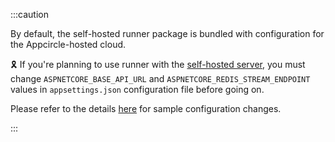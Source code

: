 :::caution

By default, the self-hosted runner package is bundled with configuration for the Appcircle-hosted cloud.

:reminder_ribbon: If you're planning to use runner with the [self-hosted server](/self-hosted-appcircle/install-server/docker), you must change `ASPNETCORE_BASE_API_URL` and `ASPNETCORE_REDIS_STREAM_ENDPOINT` values in `appsettings.json` configuration file before going on.

Please refer to the details [here](/self-hosted-appcircle/install-server/docker#connecting-runners) for sample configuration changes.

:::